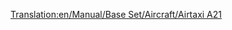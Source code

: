 [[Translation:en/Manual/Base Set/Aircraft/Airtaxi A21]]
{{hu/Navbox Légi járművek}}
{{hu/Repülőgépek|Name=Légitaxi A21
|Image=[[File:en/AirbusA300.png|Airtaxi A21]]
|Cost=41.015 (82,030)
|Speed=947 km/h (592 MPH)
|Annual=6.609 (13,218)
|Designed=1973
|Lifespan=24
|Capacity=260 utas és 30 csomag levél
|Description=Ahhoz képest, hogy a légitaxik közt az első, egész jó.
|Real-life=[http://hu.wikipedia.org/wiki/Airbus_A300 Airbus A300]
}}